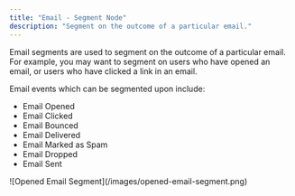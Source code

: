```yaml
---
title: "Email - Segment Node"
description: "Segment on the outcome of a particular email."
---
```


Email segments are used to segment on the outcome of a particular email. For example, you may want to segment on users who have opened an email, or users who have clicked a link in an email.

Email events which can be segmented upon include:

- Email Opened
- Email Clicked
- Email Bounced
- Email Delivered
- Email Marked as Spam
- Email Dropped
- Email Sent

<Frame>
![Opened Email Segment](/images/opened-email-segment.png)
</Frame>

